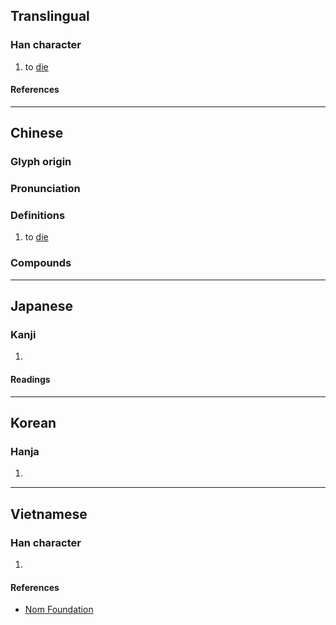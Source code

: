 {{character info}}
==Translingual==

===Han character===
{{Han char|rn=78|rad=歹|as=05|sn=9|four=17210|canj=MNBM|ids=⿰歹且}}

# to [[die]]

====References====
{{Han ref|kx=0579.340|dkj=16408|dj=0971.370|hdz=21383.160|uh=6B82}}

----

==Chinese==
{{zh-forms}}

===Glyph origin===
{{Han etym}}

===Pronunciation===
{{zh-pron
|m=cú
|c=cou4
|mc=y
|oc=y
|ma=
|cat=v
}}

===Definitions===
{{zh-hanzi}}

# to [[die]]

===Compounds===
{{zh-der|崩殂|殂落|殂謝|夭殂}}

----

==Japanese==

===Kanji===
{{ja-kanji|grade=|rs=歹05}}

# {{rfdef|ja|sort=歹05}}

====Readings====
{{ja-readings
|on=そ, ぞ
|kun=しぬ
}}

----

==Korean==

===Hanja===
{{ko-hanja|조}}

# {{rfdef|ko|sort=歹05}}

----

==Vietnamese==

===Han character===
{{vi-readings|rs=歹05|reading=[[tò]], [[tồ]], [[trồ]], [[tùa]]}}

# {{rfdef|vi|sort=歹05}}

====References====
* [http://nomfoundation.org/common/nom_details.php?codepoint=6b82 Nom Foundation]